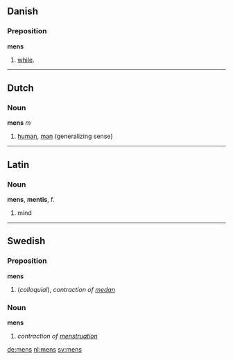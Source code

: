 ==Danish==
===Preposition===
'''mens'''

# [[while]].

-----
==Dutch==
===Noun===
'''mens''' ''m''

#[[human]], [[man]] (generalizing sense)

----
==Latin==
===Noun===
'''mens''', '''mentis''', f.

# mind

----
==Swedish==
===Preposition===
'''mens'''

#(''colloquial''), ''contraction of [[medan]]''

===Noun===
'''mens'''

#''contraction of [[menstruation#Swedish|menstruation]]''

[[de:mens]]
[[nl:mens]]
[[sv:mens]]